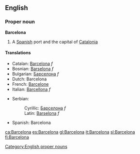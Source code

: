==English==
===Proper noun===
{{Wikipedia}}
'''Barcelona'''
#A [[Spanish]] port and the capital of [[Catalonia]]
====Translations====
{{top}}
*Catalan: [[Barcelona]] ''f''
*Bosnian: [[Barselona]] ''f''
*Bulgarian: [[Барселона]] ''f''
*Dutch: Barcelona
*French: [[Barcelone]]
*Italian: [[Barcellona]] ''f''
{{mid}}
*Serbian:
*:Cyrillic: [[Барселона]] ''f''
*:Latin: [[Barselona]] ''f''
*Spanish: Barcelona
{{bottom}}
[[ca:Barcelona]]
[[es:Barcelona]]
[[gl:Barcelona]]
[[it:Barcelona]]
[[sl:Barcelona]]
[[fi:Barcelona]]
[[Category:English proper nouns]]